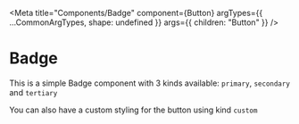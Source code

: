 
<Meta title="Components/Badge" component={Button} argTypes={{ ...CommonArgTypes, shape: undefined }} args={{ children: "Button" }} />

# Badge

This is a simple Badge component with 3 kinds available: `primary`, `secondary` and `tertiary`

<Canvas>
    <Story story={stories.Primary} />
    <Story story={stories.Secondary} />
    <Story story={stories.Tertiary} />
</Canvas>

You can also have a custom styling for the button using kind `custom`

<Canvas>
    <Story story={stories.Custom} />
</Canvas>
